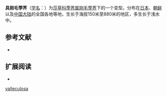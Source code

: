 {{Infraspeciesbox
| image = 
| image_caption = 
| status = 
| status_system = 
| genus = Eleocharis
| species link = 刚毛荸荠
| species = valleculosa
| name = 具刚毛荸荠 
| forma = setosa
| authority = (Ohwi) Kitag.
| synonyms = 
|}}

'''具刚毛荸荠'''（[[学名|学名]]：{{lang|la|'''''Eleocharis valleculosa'' f. ''setosa'''''}}）为[[莎草科|莎草科]][[荸荠属|荸荠属]][[刚毛荸荠|刚毛荸荠]]下的一个变型。分布在[[日本|日本]]、[[朝鲜|朝鲜]]以及[[中国大陆|中国大陆]]的全国各地等地，生长于海拔150米至880米的地区，多生长于浅水中。

== 参考文献 ==
{{refbegin}}
* {{CPNI| zh=具刚毛荸荠 | id=193-43618 | binomial=Eleocharis valleculosa | authority=(Ohwi) Kitag. | form=setosa | accessdate=2013-01-17}}
{{refend}}

== 扩展阅读 ==
{{refbegin}}
* {{wikispecies-inline|Eleocharis valleculosa f. setosa|具刚毛荸荠}}
{{refend}}

[[Category:荸荠属|valleculosa]]


{{plant-stub}}